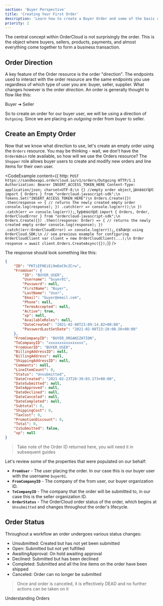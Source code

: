 ```yaml
---
section: 'Buyer Perspective'
title: 'Creating Your First Order'
description: 'Learn how to create a Buyer Order and some of the basic concepts surrounding the Order model.'
priority: 2
---
```


The central concept within OrderCloud is not surprisingly the order. This is the object where buyers, sellers, products, payments, and almost everything come together to form a business transaction.

## Order Direction

A key feature of the Order resource is the order "direction". The endpoints used to interact with the order resource are the same endpoints you use regardless of which type of user you are: buyer, seller, supplier. What changes however is the order _direction_. An order is generally thought to flow like this:

Buyer ➔ Seller

So to create an order for our buyer user, we will be using a direction of `Outgoing`. Since we are placing an _outgoing_ order from buyer to seller.

## Create an Empty Order
Now that we know what direction to use, let's create an empty order using the `Orders` resource. You may be thinking - wait, we don't have the `OrderAdmin` role available, so how will we use the Orders resource? The `Shopper` role allows buyer users to create and modify new orders and line items for their own user.

<CodeExample
  content={{
    http: `POST https://sandboxapi.ordercloud.io/v1/orders/Outgoing HTTP/1.1
Authorization: Bearer INSERT_ACCESS_TOKEN_HERE
Content-Type: application/json; charset=UTF-8;\n
{} //empty order object`,
javascript: `import { Orders } from "ordercloud-javascript-sdk";\n
Tokens.Set("INSERT_ACCESS_TOKEN_HERE")\n
Orders.Create({})
  .then(response => {
      // returns the newly created empty order
      console.log(response);
  })
  .catch(err => console.log(err));\n
})
.catch(err => console.log(err));`,
typescript: `import { Orders, Order, OrderCloudError } from "ordercloud-javascript-sdk";\n
Orders.Create({})
  .then((response: Order) => {
      // returns the newly created empty order
      console.log(response);
  })
  .catch((err:OrderCloudError) => console.log(err));`,
csharp: `using OrderCloud.SDK;\n
// see previous example for configuring OrderCloudClient
var client = new OrderCloudClient(...);\n
Order response = await client.Orders.CreateAsync({});`}}
/>

The response should look something like this:

```json
{
	"ID": "PKTiEFNEiEi9mEmC9cZCrw",
	"FromUser": {
		"ID": "BUYER_USER",
		"Username": "buyer01",
		"Password": null,
		"FirstName": "Buyer",
		"LastName": "User",
		"Email": "buyer@email.com",
		"Phone": null,
		"TermsAccepted": null,
		"Active": true,
		"xp": null,
		"AvailableRoles": null,
		"DateCreated": "2021-02-08T23:09:14.82+00:00",
		"PasswordLastSetDate": "2021-02-08T23:10:00.56+00:00"
	},
	"FromCompanyID": "BUYER_ORGANIZATION",
	"ToCompanyID": "xxxxxxxxxxxxxxxx",
	"FromUserID": "BUYER_USER",
	"BillingAddressID": null,
	"BillingAddress": null,
	"ShippingAddressID": null,
	"Comments": null,
	"LineItemCount": 0,
	"Status": "Unsubmitted",
	"DateCreated": "2021-02-23T20:39:03.173+00:00",
	"DateSubmitted": null,
	"DateApproved": null,
	"DateDeclined": null,
	"DateCanceled": null,
	"DateCompleted": null,
	"Subtotal": 0,
	"ShippingCost": 0,
	"TaxCost": 0,
	"PromotionDiscount": 0,
	"Total": 0,
	"IsSubmitted": false,
	"xp": null
}
```

> Take note of the Order ID returned here, you will need it in subsequent guides

Let's review some of the properties that were populated on our behalf:

- **`FromUser`** - The user placing the order. In our case this is our buyer user with the username `buyer01`.
- **`FromCompanyID`** - The company of the from user, our buyer organization ID.
- **`ToCompanyID`** - The company that the order will be submitted to, in our case this is the seller organization ID.
- **`OrderStatus`** - The OrderCloud order status of the order, which begins at `Unsubmitted` and changes throughout the order's lifecycle.

## Order Status
Throughout a workflow an order undergoes various status changes:

- Unsubmitted: Created but has not yet been submitted
- Open: Submitted but not yet fulfilled
- AwaitingApproval: On hold awaiting approval
- Declined: Submitted but has been declined
- Completed: Submitted and all the line items on the order have been shipped
- Canceled: Order can no longer be submitted

> Once and order is canceled, it is effectively DEAD and no further actions can be taken on it

<ContentLink to="/knowledge-base/orders" subtitle="Further Reading">Understanding Orders</ContentLink>
